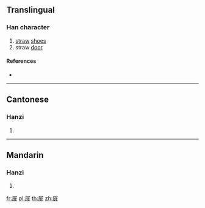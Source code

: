 ==Translingual==

===Han character===
{{Han char|rn=44|rad=尸|as=08|sn=11|four=77211|canj=SLMY,XSLMY|ids=⿸尸非}}

# [[straw]] [[shoe]]s
# straw [[door]]

====References====
* {{Han ref|kx=0302.290|dkj=07738|dj=0600.100|hdz=20977.060|uh=5C5D|ud=23645|bh=B151|bd=45393}}

----

==Cantonese==

===Hanzi===
{{yue-hanzi|jyut=[[fei2]], [[fei6]]|y=fei2, fei6}}

# {{defn|lang=yue|sort=尸08}}

----

==Mandarin==

===Hanzi===
{{cmn-hanzi|pin=[[fèi]] ([[fei4]])|wg=fei<sup>4</sup>}}

# {{defn|lang=cmn|sort=尸08}}

[[fr:屝]]
[[pl:屝]]
[[th:屝]]
[[zh:屝]]